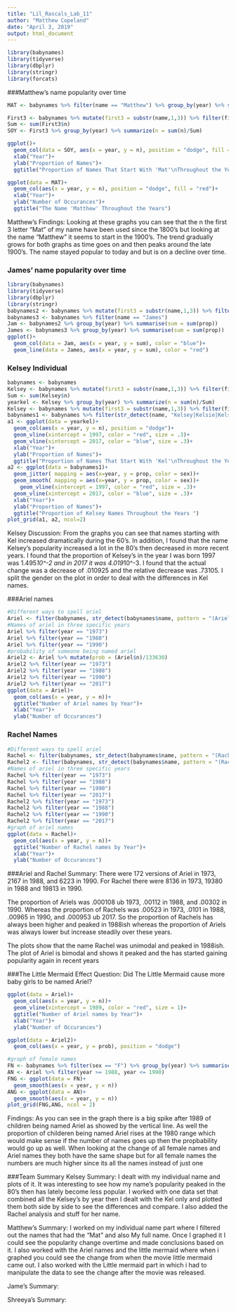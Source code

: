 ```yaml
---
title: "Lil_Rascals_Lab_11"
author: "Matthew Copeland"
date: "April 3, 2019"
output: html_document
---
```


```r
library(babynames)
library(tidyverse)
library(dbplyr)
library(stringr)
library(forcats)
```


###Matthew's name popularity over time
```r
MAT <- babynames %>% filter(name == "Matthew") %>% group_by(year) %>% summarise(n = sum(n))

First3 <- babynames %>% mutate(first3 = substr(name,1,3)) %>% filter(first3 == "Mat")
Sum <- sum(First3$n)
SOY <- First3 %>% group_by(year) %>% summarize(n = sum(n)/Sum)

ggplot()+
  geom_col(data = SOY, aes(x = year, y = n), position = "dodge", fill = "blue")+
  xlab("Year")+
  ylab("Proportion of Names")+
  ggtitle("Proportion of Names That Start With 'Mat'\nThroughout the Years ")

ggplot(data = MAT)+
  geom_col(aes(x = year, y = n), position = "dodge", fill = "red")+
  xlab("Year")+
  ylab("Number of Occurances")+
  ggtitle("The Name 'Matthew' Throughout the Years")
```
Matthew's Findings: Looking at these graphs you can see that the n the first 3 letter "Mat" of my name have been used since the 1800's but looking at the name "Matthew" it seems to start in the 1900's. The trend gradually grows for both graphs as time goes on and then peaks around the late 1900's. The name stayed popular to today and but is on a decline over time.


### James' name popularity over time
```r
library(babynames)
library(tidyverse)
library(dbplyr)
library(stringr)
babynames2 <- babynames %>% mutate(first3 = substr(name,1,3)) %>% filter(first3 == "Jam") 
babynames3 <- babynames %>% filter(name == "James") 
Jam <- babynames2 %>% group_by(year) %>% summarise(sum = sum(prop))
James <- babynames3 %>% group_by(year) %>% summarise(sum = sum(prop))
ggplot()+
  geom_col(data = Jam, aes(x = year, y = sum), color = "blue")+
  geom_line(data = James, aes(x = year, y = sum), color = "red")
```
### Kelsey Individual
```r
babynames <- babynames
Kelsey <- babynames %>% mutate(first3 = substr(name,1,3)) %>% filter(first3 == "Kel")
Sum <- sum(Kelsey$n)
yearkel <- Kelsey %>% group_by(year) %>% summarize(n = sum(n)/Sum)
Kelsey <- babynames %>% mutate(first3 = substr(name,1,3)) %>% filter(first3 == "Kel")
babynames1 <- babynames %>% filter(str_detect(name, "Kelsey|Kelsie|Kelsea"))
a1 <- ggplot(data = yearkel)+
  geom_col(aes(x = year, y = n), position = "dodge")+
  geom_vline(xintercept = 1997, color = "red", size = .3)+
  geom_vline(xintercept = 2017, color = "blue", size = .3)+
  xlab("Year")+
  ylab("Proportion of Names")+
  ggtitle("Proportion of Names That Start With 'Kel'\nThroughout the Years ")
a2 <- ggplot(data = babynames1)+
  geom_jitter( mapping = aes(x=year, y = prop, color = sex))+
  geom_smooth( mapping = aes(x=year, y = prop, color = sex))+
    geom_vline(xintercept = 1997, color = "red", size = .3)+
  geom_vline(xintercept = 2017, color = "blue", size = .3)+
  xlab("Year")+
  ylab("Proportion of Names")+
  ggtitle("Proportion of Kelsey Names Throughout the Years ")
plot_grid(a1, a2, ncol=2)

```
Kelsey Discussion: 
  From the graphs you can see that names starting with Kel increased dramatically 
during the 60's. 
In addition, I found that the name Kelsey's popularity increased a lot in the 80's 
then decreased in more recent years. I found that the proportion of Kelsey's in the 
year I was born 1997 was 1.495*10^-2 and in 2017 it was 4.019*10^-3. 
I found that the actual change was a decrease of .010925 and the relative decrease was 
.73105. I split the gender on the plot in order to deal with the differences in Kel 
names.


###Ariel names

```r
#Different ways to spell ariel
Ariel <- filter(babynames, str_detect(babynames$name, pattern = "(Ariel)|(Arielle)|(Arial)|(Aerial)|(Aurielle)|(Eriel)|(Ariell)|(Erielle)|(Aryel)|(Aeriel)|(Aryelle)|(Arrielle)|(Ariele)|(Aariel)|(Erial)|(Auriel)|(Arieal)|(Aerielle)")) %>% group_by(year) %>% summarise(n = sum(n))
#Names of ariel in three specific years
Ariel %>% filter(year == "1973")
Ariel %>% filter(year == "1988")
Ariel %>% filter(year == "1990")
#probability of someone being named ariel
Ariel2 <- Ariel %>% mutate(prob = (Ariel$n)/133630)
Ariel2 %>% filter(year == "1973")
Ariel2 %>% filter(year == "1988")
Ariel2 %>% filter(year == "1990")
Ariel2 %>% filter(year == "2017")
ggplot(data = Ariel)+
  geom_col(aes(x = year, y = n))+
  ggtitle("Number of Ariel names by Year")+
  xlab("Year")+
  ylab("Number of Occurances")
```

### Rachel Names
```r
#Different ways to spell ariel
Rachel <- filter(babynames, str_detect(babynames$name, pattern = "(Rachel)|(Rachael)")) %>% group_by(year) %>% summarise(n = sum(n))
Rachel2 <- filter(babynames, str_detect(babynames$name, pattern = "(Rachel)|(Rachael)")) %>% group_by(year) %>% summarise(prop = sum(prop))
#Names of ariel in three specific years
Rachel %>% filter(year == "1973")
Rachel %>% filter(year == "1988")
Rachel %>% filter(year == "1990")
Rachel %>% filter(year == "2017")
Rachel2 %>% filter(year == "1973")
Rachel2 %>% filter(year == "1988")
Rachel2 %>% filter(year == "1990")
Rachel2 %>% filter(year == "2017")
#graph of ariel names
ggplot(data = Rachel)+
  geom_col(aes(x = year, y = n))+
  ggtitle("Number of Rachel names by Year")+
  xlab("Year")+
  ylab("Number of Occurances")
```
###Ariel and Rachel Summary: 
There were 172 versions of Ariel in 1973, 2167 in 1988, and 6223 in 1990. 
For Rachel there were 8136 in 1973, 19380 in 1988 and 19813 in 1990. 

The proportion of Ariels was .000108 ub 1973, .00112 in 1988, and .00302 in 1990. 
Whereas the proportion of Rachels was .00523 in 1973, .0101 in 1988, .00965 in 1990, and .000953 ub 2017. 
So the proportion of Rachels has always been higher and peaked in 1988ish whereas the proportion of Ariels was always lower but increase steadily over these years. 

The plots show that the name Rachel was unimodal and peaked in 1988ish. The plot of Ariel is bimodal and shows it peaked and the has started gaining popularity again in recent years

###The Little Mermaid Effect
Question: Did The Little Mermaid cause more baby girls to be named Ariel?
```r
ggplot(data = Ariel)+
  geom_col(aes(x = year, y = n))+
  geom_vline(xintercept = 1989, color = "red", size = 1)+
  ggtitle("Number of Ariel names by Year")+
  xlab("Year")+
  ylab("Number of Occurances")

ggplot(data = Ariel2)+
  geom_col(aes(x = year, y = prob), position = "dodge")

#graph of female names
FN <- babynames %>% filter(sex == "F") %>% group_by(year) %>% summarise(n = sum(n)) %>% filter(year >= 1988, year <= 1990)
AN <- Ariel %>% filter(year >= 1988, year <= 1990)
FNG <- ggplot(data = FN)+
  geom_smooth(aes(x = year, y = n))
ANG <- ggplot(data = AN)+
  geom_smooth(aes(x = year, y = n))
plot_grid(FNG,ANG, ncol = 2)
```
Findings: As you can see in the graph there is a big spike after 1989 of children being named Ariel as showed by the vertical line. As well the proportion of childeren being named Ariel rises at the 1980 range which would make sense if the number of names goes up then the propbability would go up as well. When looking at the change of all female names and Ariel names they both have the same shape but for all female names the numbers are much higher since its all the names instead of just one



###Team Summary
Kelsey Summary: 
  I dealt with my individual name and plots of it. It was interesting to see how my 
name's popularity peaked in the 80's then has lately become less popular. 
I worked with one data set that combined all the Kelsey's by year then I dealt 
with the Kel only and plotted them both side by side to see the differences and compare. 
I also added the Rachel analysis and stuff for her name.  

Matthew's Summary:
  I worked on my individual name part where I filtered out the names that had the "Mat" and also My full name.
  Once I graphed it I could see the popularity change overtime and made conclusions based on it. I also worked with the Ariel names and the little mermaid where when i graphed you could see the change from when the movie little mermaid came out. 
   I also worked with the Little mermaid part in which i had to manipulate the data to see the change after the movie was released. 


Jame's Summary:


Shreeya's Summary:
